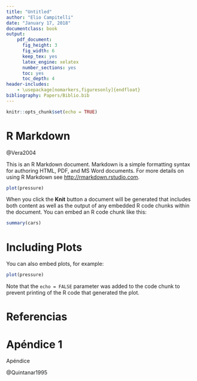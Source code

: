 ```yaml
---
title: "Untitled"
author: "Elio Campitelli"
date: "January 17, 2018"
documentclass: book
output:
    pdf_document:
      fig_height: 3
      fig_width: 6
      keep_tex: yes
      latex_engine: xelatex
      number_sections: yes
      toc: yes
      toc_depth: 4
header-includes: 
    - \usepackage[nomarkers,figuresonly]{endfloat}
bibliography: Papers/Biblio.bib
---
```


```r
knitr::opts_chunk$set(echo = TRUE)
```

# R Markdown
@Vera2004

This is an R Markdown document. Markdown is a simple formatting syntax for authoring HTML, PDF, and MS Word documents. For more details on using R Markdown see <http://rmarkdown.rstudio.com>.

```r
plot(pressure)
```

When you click the **Knit** button a document will be generated that includes both content as well as the output of any embedded R code chunks within the document. You can embed an R code chunk like this:

```r
summary(cars)
```

\processdelayedfloats

# Including Plots

You can also embed plots, for example:

```r
plot(pressure)
```

\processdelayedfloats

Note that the `echo = FALSE` parameter was added to the code chunk to prevent printing of the R code that generated the plot.


# Referencias

<div id="refs"></div>

\newpage

\appendix


# Apéndice 1

Apéndice

@Quintanar1995